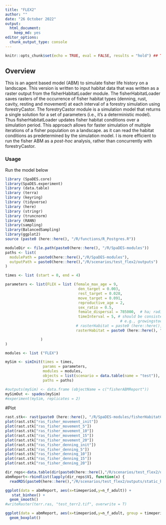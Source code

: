 ```yaml
---
title: "FLEX2"
author: ""
date: "26 October 2022"
output:
  html_document:
    keep_md: yes
editor_options:
  chunk_output_type: console
---
```


```r
knitr::opts_chunk$set(echo = TRUE, eval = FALSE, results = "hold") ## TODO: use 'eval = TRUE'
```

## Overview
This is an agent based model (ABM) to simulate fisher life history on a landscape. This version is written to input habitat data that was written as a raster output from the fisherHabitatLoader module. The fisherHabitatLoader saves rasters of the occurrence of fisher habitat types (denning, rust, cavity, resting and movement) at each interval of a forestry simulation using forestryCastor. The forestryCastor module is a simulation model that returns a single solution for a set of parameters (i.e., it's a deterministic model). Thus fisherHabitatLoader updates fisher habitat conditions over a simulation period. This approach  allows for faster simulation of multiple iterations of a fisher population on a landscape. as it can read the habitat conditions as predetermined by the simulation model. I is more efficient to run the fisher ABM as a *post-hoc* analysis, rather than concurrently with forestryCastor.


### Usage
Run the model below
```r
library (SpaDES.core)
library(SpaDES.experiment)
library (data.table)
library (terra)
library (keyring)
library (tidyverse)
library (here)
library (stringr)
library (truncnorm)
library (RANN)
library(sampling)
library(BalancedSampling)
library(ggplot2)
source (paste0 (here::here(), "/R/functions/R_Postgres.R"))

moduleDir <- file.path(paste0(here::here(), "/R/SpaDES-modules"))
paths <- list(
  modulePath = paste0(here::here(),"/R/SpaDES-modules"),
  outputPath = paste0(here::here(),"/R/scenarios/test_flex2/outputs")
)

times <- list (start = 0, end = 4)

parameters <- list(FLEX = list (female_max_age = 9,
                                 den_target = 0.003, 
                                 rest_target = 0.028,
                                 move_target = 0.091,
                                 reproductive_age = 2, 
                                 sex_ratio = 0.5,
                                 female_dispersal = 785000,  # ha; radius = 500 pixels = 50km = 7850km2 area
                                 timeInterval = 5, # should be consistent with the time interval used to model habitat
                                                    # e.g., growingstockLCUS periodLength
                                # rasterHabitat = paste0 (here::here(), "/R/SpaDES-modules/FLEX/williston.tif")
                                rasterHabitat = paste0 (here::here(), "/R/SpaDES-modules/fisherHabitatCastor/low_to_low_habitat.tif")

                )
)

modules <- list ("FLEX")

mySim <- simInit(times = times, 
                 params = parameters, 
                 modules = modules,
                 objects = list(scenario = data.table(name = "test")),
                 paths = paths)

#outputs(mySim) <- data.frame (objectName = c("fisherABMReport"))
mySimOut <- spades(mySim)
#experiment(mySim, replicates = 2)
```

#Plot
```r
rast.stk<- rast(paste0 (here::here(), "/R/SpaDES-modules/fisherHabitatCastor/scen1c_static_high.tif"))
plot(rast.stk["ras_fisher_movement_init"])
plot(rast.stk["ras_fisher_movement_5"])
plot(rast.stk["ras_fisher_movement_10"])
plot(rast.stk["ras_fisher_movement_15"])
plot(rast.stk["ras_fisher_movement_20"])
plot(rast.stk["ras_fisher_denning_init"])
plot(rast.stk["ras_fisher_denning_5"])
plot(rast.stk["ras_fisher_denning_10"])
plot(rast.stk["ras_fisher_denning_15"])
plot(rast.stk["ras_fisher_denning_20"])

dir_reps<-data.table(dir(paste0(here::here(),"/R/scenarios/test_flex2/outputs/static_high/columbia/")))[V1 %like% "rep",]
abmReport<-rbindlist(lapply(dir_reps$V1, function(x) {
  readRDS(paste0(here::here(),"/R/scenarios/test_flex2/outputs/static_high/columbia/",x,"/fisherABMReport_year4.rds"))}))

ggplot(data = abmReport, aes(x=timeperiod,y=n_f_adult)) +
   stat_binhex() +
  geom_smooth()
#writeRaster(terr.ras, "test_terr2.tif", overwrite = T)

ggplot(data = abmReport, aes(x=timeperiod,y=n_f_adult, group = timeperiod)) +
  geom_boxplot()
```